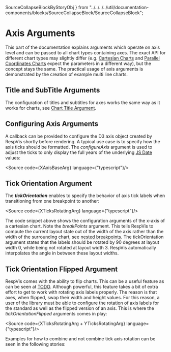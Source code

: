   SourceCollapseBlockByStoryObj
} from "../../../../util/documentation-components/blocks/SourceCollapseBlock/SourceCollapseBlock";

<Meta of={CurrentMeta}/>

# Axis Arguments

This part of the documentation explains arguments which operate on axis level
and can be passed to all chart types containing axes. The exact API for
different chart types may slightly differ
(e.g. [Cartesian Charts](?path=/docs/charts-cartesian-charts--about-cartesian-charts)
and [Parallel Coordinates Charts](?path=/docs/charts-parallel-coordinates-chart--docs) expect
the parameters in a different way), but the concept stays the same.
The practical usage of axis arguments is demonstrated by the creation of example multi line charts.



## Title and SubTitle Arguments

The configuration of titles and subtitles for axes works the same way as it works
for charts, see [Chart Title Argument](?path=/docs/charts-respvis-arguments-chart-arguments--docs/#-title-argument).



## Configuring Axis Arguments

A callback can be provided to configure the D3 axis object created by RespVis shortly before
rendering. A typical use case is to specify how the axis ticks should be formatted. The
_*configureAxis*_ argument is used to adjust the ticks to only display the full years of the underlying
[JS Date](https://developer.mozilla.org/en-US/docs/Web/JavaScript/Reference/Global_Objects/Date?retiredLocale=de)
values:

<Source code={XAxisBaseArg} language={"typescript"}/>
<SourceCollapseBlockByStoryObj story={CurrentStories.AxisConfigArguments}/>



## <a name="tick-orientation-argument"></a> Tick Orientation Argument

The _**tickOrientation**_ enables to specify the behavior of axis tick labels when
transitioning from one breakpoint to another:

<Source code={XTicksRotatingArg} language={"typescript"}/>

The code snippet above shows the configuration arguments of the x-axis of a cartesian chart.
Note the _*breakPoints*_ argument. This tells RespVis to compute the current layout state out
of the width of the axis rather than the width of the surrounding chart, see
[nested breakpoints](?path=/docs/charts-respvis-arguments-chart-arguments--docs/#-nested-breakpoints).
The tickOrientation argument states that the labels should be rotated by 90 degrees at layout width 0,
while being not rotated at layout width 3. RespVis automatically interpolates the angle in between these
layout widths.

<SourceCollapseBlockByStoryObj story={CurrentStories.RotatingTicksArguments}/>



## <a name="tick-orientation-flipped-argument"></a> Tick Orientation Flipped Argument

RespVis comes with the ability to flip charts. This can be a useful feature as can be seen
at [TODO](TODO). Although powerful, this feature takes a bit of extra effort to get to work
with rotating axis labels properly. The reason is that axes, when flipped, swap their width
and height values. For this reason, a user of the library must be able to configure the
rotation of axis labels for the standard as well as the flipped version of an axis. This is
where the *_tickOrientationFlipped_* arguments comes in play:

<Source code={XTicksRotatingArg + YTicksRotatingArg} language={"typescript"}/>

Examples for how to combine and not combine tick axis rotation can be seen
in the following stories:

<SourceCollapseBlockByStoryObj story={CurrentStories.RotatingTicksArgumentsWithFlipIncorrect}/>
<SourceCollapseBlockByStoryObj story={CurrentStories.RotatingTicksArgumentsWithFlipCorrect}/>
